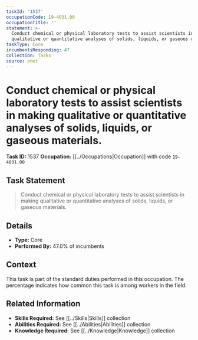 ```yaml
---
taskId: '1537'
occupationCode: 19-4031.00
occupationTitle: ''
statement: >-
  Conduct chemical or physical laboratory tests to assist scientists in making
  qualitative or quantitative analyses of solids, liquids, or gaseous materials.
taskType: Core
incumbentsResponding: 47
collection: Tasks
source: onet
---
```

# Conduct chemical or physical laboratory tests to assist scientists in making qualitative or quantitative analyses of solids, liquids, or gaseous materials.

**Task ID:** 1537
**Occupation:** [[../Occupations|Occupation]] with code `19-4031.00`

## Task Statement

> Conduct chemical or physical laboratory tests to assist scientists in making qualitative or quantitative analyses of solids, liquids, or gaseous materials.

## Details

- **Type:** Core
- **Performed By:** 47.0% of incumbents

## Context

This task is part of the standard duties performed in this occupation. The percentage indicates how common this task is among workers in the field.

## Related Information

- **Skills Required:** See [[../Skills|Skills]] collection
- **Abilities Required:** See [[../Abilities|Abilities]] collection
- **Knowledge Required:** See [[../Knowledge|Knowledge]] collection
